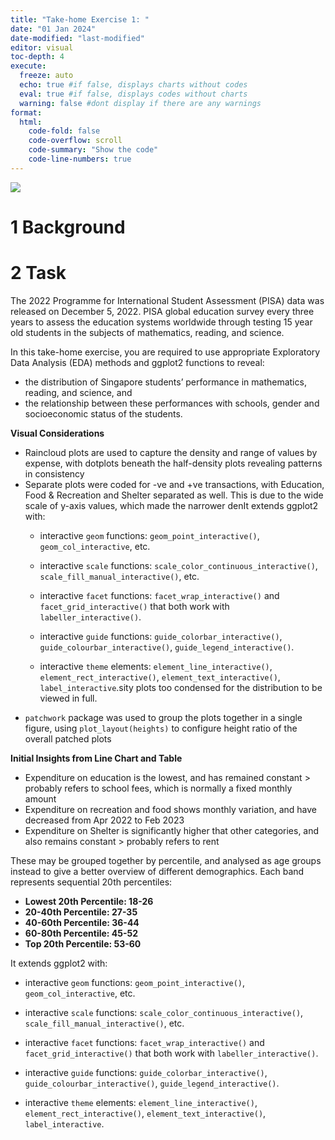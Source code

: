 ```yaml
---
title: "Take-home Exercise 1: "
date: "01 Jan 2024"
date-modified: "last-modified"
editor: visual
toc-depth: 4
execute:
  freeze: auto
  echo: true #if false, displays charts without codes
  eval: true #if false, displays codes without charts
  warning: false #dont display if there are any warnings
format: 
  html:
    code-fold: false
    code-overflow: scroll
    code-summary: "Show the code"
    code-line-numbers: true
---
```


![](images/placeholder.PNG){fig-align="center"}

# 1 Background

# 2 Task

The 2022 Programme for International Student Assessment (PISA) data was released on December 5, 2022. PISA global education survey every three years to assess the education systems worldwide through testing 15 year old students in the subjects of mathematics, reading, and science.

In this take-home exercise, you are required to use appropriate Exploratory Data Analysis (EDA) methods and ggplot2 functions to reveal:

-   the distribution of Singapore students' performance in mathematics, reading, and science, and
-   the relationship between these performances with schools, gender and socioeconomic status of the students.

::: {.chatterbox .chatter data-latex="chatter"}
**Visual Considerations**

-   Raincloud plots are used to capture the density and range of values by expense, with dotplots beneath the half-density plots revealing patterns in consistency\
-   Separate plots were coded for -ve and +ve transactions, with Education, Food & Recreation and Shelter separated as well. This is due to the wide scale of y-axis values, which made the narrower denIt extends ggplot2 with:
    -   interactive `geom` functions: `geom_point_interactive()`, `geom_col_interactive`, etc.

    -   interactive `scale` functions: `scale_color_continuous_interactive()`, `scale_fill_manual_interactive()`, etc.

    -   interactive `facet` functions: `facet_wrap_interactive()` and `facet_grid_interactive()` that both work with `labeller_interactive()`.

    -   interactive `guide` functions: `guide_colorbar_interactive()`, `guide_colourbar_interactive()`, `guide_legend_interactive()`.

    -   interactive `theme` elements: `element_line_interactive()`, `element_rect_interactive()`, `element_text_interactive()`, `label_interactive`.sity plots too condensed for the distribution to be viewed in full.\
-   `patchwork` package was used to group the plots together in a single figure, using `plot_layout(heights)` to configure height ratio of the overall patched plots
:::

::: {.brainbox .brain data-latex="brain"}
**Initial Insights from Line Chart and Table**

-   Expenditure on education is the lowest, and has remained constant \> probably refers to school fees, which is normally a fixed monthly amount
-   Expenditure on recreation and food shows monthly variation, and have decreased from Apr 2022 to Feb 2023
-   Expenditure on Shelter is significantly higher that other categories, and also remains constant \> probably refers to rent
:::

::: {.thunderbox .thunder data-latex="thunder"}
These may be grouped together by percentile, and analysed as age groups instead to give a better overview of different demographics. Each band represents sequential 20th percentiles:

-   **Lowest 20th Percentile: 18-26**
-   **20-40th Percentile: 27-35**
-   **40-60th Percentile: 36-44**
-   **60-80th Percentile: 45-52**
-   **Top 20th Percentile: 53-60**
:::

::: {.nursebox .nurse data-latex="nurse"}
It extends ggplot2 with:

-   interactive `geom` functions: `geom_point_interactive()`, `geom_col_interactive`, etc.

-   interactive `scale` functions: `scale_color_continuous_interactive()`, `scale_fill_manual_interactive()`, etc.

-   interactive `facet` functions: `facet_wrap_interactive()` and `facet_grid_interactive()` that both work with `labeller_interactive()`.

-   interactive `guide` functions: `guide_colorbar_interactive()`, `guide_colourbar_interactive()`, `guide_legend_interactive()`.

-   interactive `theme` elements: `element_line_interactive()`, `element_rect_interactive()`, `element_text_interactive()`, `label_interactive`.
:::
